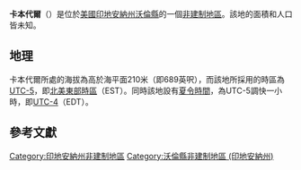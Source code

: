 {{noteTA
|G1=USState
|G2=地名
|G3=Unit
}}
{{Infobox settlement
|official_name            = 卡本代爾
|native_name = Carbondale
|settlement_type          = [[非建制地區|非建制地區]]
|image_skyline            = 
|imagesize                = 
|image_map                = 
|mapsize                  = 
|pushpin_map              = USA Indiana
|pushpin_label            = 卡本代爾
|pushpin_label_position   = top
|pushpin_map_caption      = 卡本代爾在印地安納州的位置
|subdivision_type         = [[世界政區索引|國家]]
|subdivision_type1        = [[美国州份|州份]]
|subdivision_type2        = [[印地安納州行政区划|縣]]
|subdivision_name         = [[美国|美国]]
|subdivision_name1        = [[印地安納州|印地安納州]]
|subdivision_name2        = [[沃倫縣_(印地安納州)|沃倫縣]]
|elevation_ft             = 689
|elevation_m              = 210
|area_total_km2           = 
|area_total_sq_mi         = 
|area_land_km2            = 
|area_land_sq_mi          = 
|area_water_km2           = 
|area_water_sq_mi         = 
|population_as_of         = 2010
|population_footnotes     = 
|population_total         = 
|population_metro         = 
|population_density_km2   = auto
|population_density_sq_mi = auto
|timezone                 = [[北美东部时区|北美东部时区]]
|utc_offset               = -5
|coordinates              = {{coord|40|21|36|N|87|20|51|W|display=inline,title}}
| coor_pinpoint           = 
| coordinates_footnotes   = 
|timezone_DST             = EDT
|utc_offset_DST           = -4
|postal_code_type         = [[美國郵區編號|郵區編號]]
|postal_code              = 47993
|area_code                = {{link-en|电话区号765|Area code 765|765}}
|blank_name = [[地名信息系统|GNIS ID]]
|blank_info = 454022<ref name="GNIS">{{cite gnis|454022|Carbondale}}</ref>
}}
'''卡本代爾'''（{{lang-en|Carbondale}}）是位於[[美國|美國]][[印地安納州|印地安納州]][[沃倫縣_(印地安納州)|沃倫縣]]的一個[[非建制地區|非建制地區]]。該地的面積和人口皆未知。

== 地理 ==
卡本代爾所處的海拔為高於海平面210米（即689英呎），而該地所採用的時區為[[UTC-5|UTC-5]]，即[[北美東部時區|北美東部時區]]（EST）。同時該地設有[[夏令時間|夏令時間]]，為UTC-5調快一小時，即[[UTC-4|UTC-4]]（EDT）。

== 參考文獻 ==
{{reflist}}

{{沃倫縣 (印地安納州)}}

{{DEFAULTSORT:Carbondale}}
[[Category:印地安納州非建制地區|Category:印地安納州非建制地區]]
[[Category:沃倫縣非建制地區_(印地安納州)|Category:沃倫縣非建制地區 (印地安納州)]]

{{Indiana-geo-stub}}